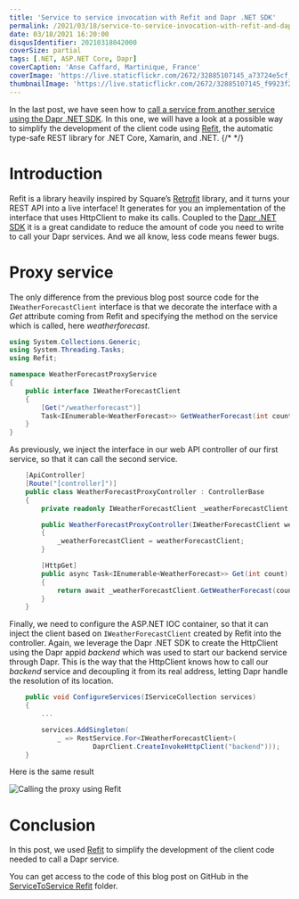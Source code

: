 ```yaml
---
title: 'Service to service invocation with Refit and Dapr .NET SDK'
permalink: /2021/03/18/service-to-service-invocation-with-refit-and-dapr-dotnet-sdk/
date: 03/18/2021 16:20:00
disqusIdentifier: 20210318042000
coverSize: partial
tags: [.NET, ASP.NET Core, Dapr]
coverCaption: 'Anse Caffard, Martinique, France'
coverImage: 'https://live.staticflickr.com/2672/32885107145_a73724e5cf_h.jpg'
thumbnailImage: 'https://live.staticflickr.com/2672/32885107145_f9923f29b0_q.jpg'
---
```

In the last post, we have seen how to [call a service from another service using the Dapr .NET SDK](https://laurentkempe.com/2021/03/16/service-to-service-invocation-with-dapr-dotnet-sdk/). In this one, we will have a look at a possible way to simplify the development of the client code using [Refit](https://reactiveui.github.io/refit/), the automatic type-safe REST library for .NET Core, Xamarin, and .NET.
{/* <!-- more --> */}

# Introduction

Refit is a library heavily inspired by Square’s [Retrofit](http://square.github.io/retrofit) library, and it turns your REST API into a live interface! It generates for you an implementation of the interface that uses HttpClient to make its calls.
Coupled to the [Dapr .NET SDK](https://github.com/dapr/dotnet-sdk) it is a great candidate to reduce the amount of code you need to write to call your Dapr services. And we all know, less code means fewer bugs.

# Proxy service

The only difference from the previous blog post source code for the `IWeatherForecastClient` interface is that we decorate the interface with a *Get* attribute coming from Refit and specifying the method on the service which is called, here *weatherforecast*.

```csharp {data-file=IWeatherForecastClient.cs}
using System.Collections.Generic;
using System.Threading.Tasks;
using Refit;

namespace WeatherForecastProxyService
{
    public interface IWeatherForecastClient
    {
        [Get("/weatherforecast")]
        Task<IEnumerable<WeatherForecast>> GetWeatherForecast(int count);
    }
}
```

As previously, we inject the interface in our web API controller of our first service, so that it can call the second service.

```csharp {data-file=WeatherForecastProxyController.cs}
    [ApiController]
    [Route("[controller]")]
    public class WeatherForecastProxyController : ControllerBase
    {
        private readonly IWeatherForecastClient _weatherForecastClient;

        public WeatherForecastProxyController(IWeatherForecastClient weatherForecastClient)
        {
            _weatherForecastClient = weatherForecastClient;
        }

        [HttpGet]
        public async Task<IEnumerable<WeatherForecast>> Get(int count)
        {
            return await _weatherForecastClient.GetWeatherForecast(count);
        }
    }
```

Finally, we need to configure the ASP.NET IOC container, so that it can inject the client based on `IWeatherForecastClient` created by Refit into the controller. Again, we leverage the Dapr .NET SDK to create the HttpClient using the Dapr appid *backend* which was used to start our backend service through Dapr. This is the way that the HttpClient knows how to call our *backend* service and decoupling it from its real address, letting Dapr handle the resolution of its location.

```csharp {data-file=Startup.cs}
    public void ConfigureServices(IServiceCollection services)
    {
        ...

        services.AddSingleton(
            _ => RestService.For<IWeatherForecastClient>(
                     DaprClient.CreateInvokeHttpClient("backend")));
    }
```

Here is the same result

![Calling the proxy using Refit](https://live.staticflickr.com/65535/51034623513_011b0ca0c1_c.jpg)

# Conclusion

In this post, we used [Refit](https://reactiveui.github.io/refit/) to simplify the development of the client code needed to call a Dapr service.

You can get access to the code of this blog post on GitHub in the [ServiceToService Refit](https://github.com/laurentkempe/daprPlayground/tree/master/ServiceToServiceRefit) folder.

<GitHubCard user="laurentkempe" repo="daprPlayground" />
